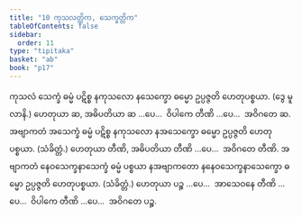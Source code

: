 ```yaml
---
title: "10 ကုသလတ္တိက, သေက္ခတ္တိက"
tableOfContents: false
sidebar:
  order: 11
type: "tipitaka"
basket: "ab"
book: "p17"
---
```



<DynamicBreadcrumb />

<Division number="22" book="p17" e="ch" v="40" p="295">

<Paragraph number="57" book="p17">
ကုသလံ သေက္ခံ ဓမ္မံ ပဋိစ္စ နကုသလော နသေက္ခော ဓမ္မော ဥပ္ပဇ္ဇတိ ဟေတုပစ္စယာ. (ဒွေ မူလာနိ.) ဟေတုယာ ဆ, အဓိပတိယာ ဆ …ပေ…  ဝိပါကေ တီဏိ …ပေ…  အဝိဂတေ ဆ.
</Paragraph>

<Paragraph number="58" book="p17">
အဗျာကတံ အသေက္ခံ ဓမ္မံ ပဋိစ္စ နကုသလော နအသေက္ခော ဓမ္မော ဥပ္ပဇ္ဇတိ ဟေတုပစ္စယာ. (သံခိတ္တံ.) ဟေတုယာ တီဏိ, အဓိပတိယာ တီဏိ …ပေ…  အဝိဂတေ တီဏိ.
</Paragraph>

<Paragraph number="59" book="p17">
အဗျာကတံ နေဝသေက္ခနာသေက္ခံ ဓမ္မံ ပစ္စယာ နအဗျာကတော နနေဝသေက္ခနာသေက္ခော ဓမ္မော ဥပ္ပဇ္ဇတိ ဟေတုပစ္စယာ. (သံခိတ္တံ.) ဟေတုယာ ပဉ္စ …ပေ…  အာသေဝနေ တီဏိ …ပေ…  ဝိပါကေ တီဏိ …ပေ…  အဝိဂတေ ပဉ္စ.
</Paragraph>
</Division>